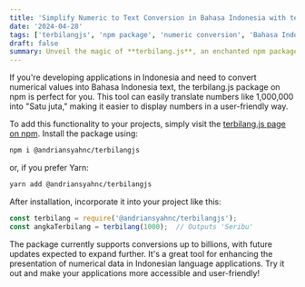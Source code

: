 ```yaml
---
title: 'Simplify Numeric to Text Conversion in Bahasa Indonesia with terbilang.js'
date: '2024-04-28'
tags: ['terbilangjs', 'npm package', 'numeric conversion', 'Bahasa Indonesia', 'software development', 'localization', 'number to text', 'programming', 'javascript', 'node.js']
draft: false
summary: Unveil the magic of **terbilang.js**, an enchanted npm package that transforms numerical values into their spellbinding Bahasa Indonesia word equivalents with ease. Perfect for realms where numbers must be conjured into text, this tool supports conversions up to the vast billions, with future enhancements on the horizon. Simply summon it with npm or Yarn, and elevate the readability and charm of your application by displaying numbers like 1,000,000 as "Satu juta." Harness the power of terbilang.js to bring your numbers to life in a new, enchanting way.
---
```


If you're developing applications in Indonesia and need to convert numerical values into Bahasa Indonesia text, the terbilang.js package on npm is perfect for you. This tool can easily translate numbers like 1,000,000 into "Satu juta," making it easier to display numbers in a user-friendly way.

To add this functionality to your projects, simply visit the [terbilang.js page on npm](https://www.npmjs.com/package/@andriansyahnc/terbilangjs). Install the package using:

```bash
npm i @andriansyahnc/terbilangjs
```
or, if you prefer Yarn:

```bash
yarn add @andriansyahnc/terbilangjs
```
After installation, incorporate it into your project like this:

```javascript
const terbilang = require('@andriansyahnc/terbilangjs');
const angkaTerbilang = terbilang(1000);  // Outputs 'Seribu'
```
The package currently supports conversions up to billions, with future updates expected to expand further. It's a great tool for enhancing the presentation of numerical data in Indonesian language applications. Try it out and make your applications more accessible and user-friendly!